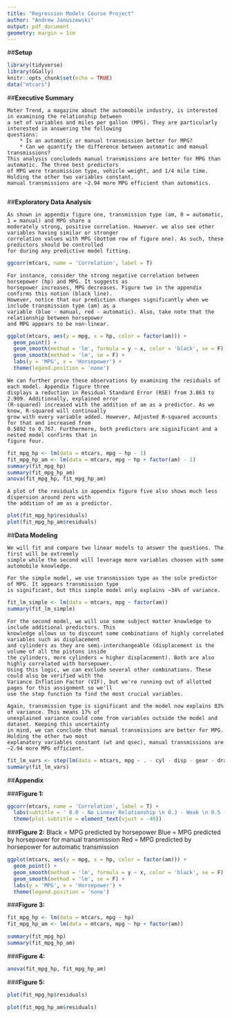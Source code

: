 ```yaml
---
title: "Regression Models Course Project"
author: "Andrew Januszewski"
output: pdf_document
geometry: margin = 1cm
---
```

\fontsize{9}{3}

##**Setup**
```r
library(tidyverse)
library(GGally)
knitr::opts_chunk$set(echo = TRUE)
data("mtcars")
```

##**Executive Summary**

    Moter Trend, a magazine about the automobile industry, is interested in examining the relationship between
    a set of variables and miles per gallon (MPG). They are particularly interested in answering the following
    questions:
        * Is an automatic or manual transmission better for MPG?
        * Can we quantify the difference between automatic and manual transmissions?
    This analysis concludeds manual transmissions are better for MPG than automatic. The three best predictors
    of MPG were transmission type, vehicle weight, and 1/4 mile time. Holding the other two variables constant,
    manual transmissions are ~2.94 more MPG efficient than automatics.
      
##**Exploratory Data Analysis**

    As shown in appendix figure one, transmission type (am, 0 = automatic, 1 = manual) and MPG share a 
    moderately strong, positive correlation. However. we also see other variables having similar or stronger
    correlation values with MPG (bottom row of figure one). As such, these predictors should be controlled
    for during any predictive model fitting.
```r
ggcorr(mtcars, name = 'Correlation', label = T)
```
    
    For instance, consider the strong negative correlation between horsepower (hp) and MPG. It suggests as 
    horsepower increases, MPG decreases. Figure two in the appendix confirms this notion (black line). 
    However, notice that our prediction changes significantly when we include transmission type (am) as a 
    variable (blue - manual, red - automatic). Also, take note that the relationship between horsepower
    and MPG appears to be non-linear.
    
```r
ggplot(mtcars, aes(y = mpg, x = hp, color = factor(am))) +
  geom_point() +
  geom_smooth(method = 'lm', formula = y ~ x, color = 'black', se = F) +  
  geom_smooth(method = 'lm', se = F) +
  labs(y = 'MPG', x = 'Horsepower') +
  theme(legend.position = 'none')
```
    
    We can further prove these observations by examining the residuals of each model. Appendix figure three 
    displays a reduction in Residual Standard Error (RSE) from 3.863 to 2.909. Additionally, explained error
    (R-squared) increased with the addition of am as a predictor. As we know, R-squared will continually 
    grow with every variable added. However, Adjusted R-squared accounts for that and increased from
    0.5892 to 0.767. Furthermore, both predictors are siginificant and a nested model confirms that in
    figure four.
    
```r
fit_mpg_hp <- lm(data = mtcars, mpg ~ hp - 1)
fit_mpg_hp_am <- lm(data = mtcars, mpg ~ hp + factor(am) - 1)
summary(fit_mpg_hp)
summary(fit_mpg_hp_am)
anova(fit_mpg_hp, fit_mpg_hp_am)
```
    
    A plot of the residuals in appendix figure five also shows much less dispersion around zero with
    the addition of am as a predictor.
```r
plot(fit_mpg_hp$residuals)
plot(fit_mpg_hp_am$residuals)
```
    
##**Data Modeling**

    We will fit and compare two linear models to answer the questions. The first will be extremely 
    simple while the second will leverage more variables choosen with some automobile knowledge. 
    
    For the simple model, we use transmission type as the sole predictor of MPG. It appears transmission type
    is significant, but this simple model only explains ~34% of variance.
```r
fit_lm_simple <- lm(data = mtcars, mpg ~ factor(am))
summary(fit_lm_simple)
```
    
    For the second model, we will use some subject matter knowledge to include additional predictors. This 
    knowledge allows us to discount some combinations of highly correlated variables such as displacement 
    and cylinders as they are semi-interchangeable (displacement is the volume of all the pistons inside 
    the cylinders, more cylinders = higher displacement). Both are also highly correlated with horsepower. 
    Using this logic, we can exclude several other combinations. These could also be verified with the 
    Variance Inflation Factor (VIF), but we're running out of allotted pages for this assignment so we'll
    use the step function to find the most crucial variables.
    
    Again, transmission type is significant and the model now explains 83% of variance. This means 17% of
    unexplained variance could come from variables outside the model and dataset. Keeping this uncertainty
    in mind, we can conclude that manual transmissions are better for MPG. Holding the other two most 
    explanatory variables constant (wt and qsec), manual transmissions are ~2.94 more MPG efficient.
```r
fit_lm_vars <- step(lm(data = mtcars, mpg ~ . - cyl - disp - gear - drat), trace = 0)
summary(fit_lm_vars)
```    

\pagebreak

##**Appendix**

###**Figure 1:**
```r
ggcorr(mtcars, name = 'Correlation', label = T) +
  labs(subtitle = ' 0.0 - No Linear Relationship \n 0.3 - Weak \n 0.5 - Moderate \n 0.7 - Strong \n 1.0 - Exact') +
  theme(plot.subtitle = element_text(vjust = -40))
```

###**Figure 2:**
    Black = MPG predicted by horsepower
    Blue = MPG predicted by horsepower for manual transmission
    Red = MPG predicted by horsepower for automatic transmission
```r
ggplot(mtcars, aes(y = mpg, x = hp, color = factor(am))) +
  geom_point() +
  geom_smooth(method = 'lm', formula = y ~ x, color = 'black', se = F) +  
  geom_smooth(method = 'lm', se = F) +
  labs(y = 'MPG', x = 'Horsepower') +
  theme(legend.position = 'none')
```

###**Figure 3:**
```r
fit_mpg_hp <- lm(data = mtcars, mpg ~ hp)
fit_mpg_hp_am <- lm(data = mtcars, mpg ~ hp + factor(am))

summary(fit_mpg_hp)
summary(fit_mpg_hp_am)
```

###**Figure 4:**
```r
anova(fit_mpg_hp, fit_mpg_hp_am)
```

###**Figure 5:**
```r
plot(fit_mpg_hp$residuals)
```

```r
plot(fit_mpg_hp_am$residuals)
```
